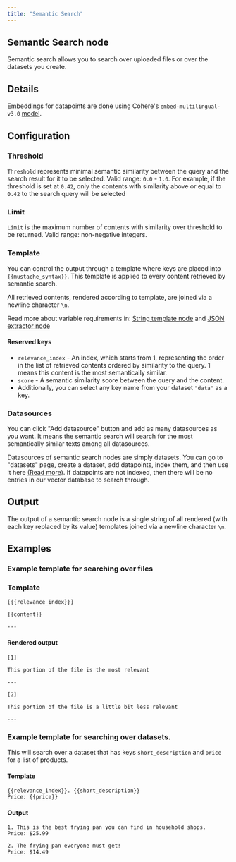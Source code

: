```yaml
---
title: "Semantic Search"
---
```


## Semantic Search node

Semantic search allows you to search over uploaded files or over the datasets you create.

## Details

Embeddings for datapoints are done using Cohere's `embed-multilingual-v3.0` [model](https://huggingface.co/Cohere/Cohere-embed-multilingual-v3.0).

## Configuration

### Threshold

`Threshold` represents minimal semantic similarity between the query and the search result for it to be selected. Valid range: `0.0` - `1.0`.
For example, if the threshold is set at `0.42`, only the contents with similarity above or equal to `0.42` to the search query will be selected

### Limit

`Limit` is the maximum number of contents with similarity over threshold to be returned. Valid range: non-negative integers.

### Template

You can control the output through a template where keys are placed into `{{mustache_syntax}}`.
This template is applied to every content retrieved by semantic search. 

All retrieved contents, rendered according to template, are joined via a newline character `\n`.

Read more about variable requirements in: [String template node](/nodes/string-template) and [JSON extractor node](/nodes/json-extractor)

#### Reserved keys

- `relevance_index` - An index, which starts from 1, representing the order in the list of retrieved contents ordered by similarity to the query. 1 means this content is the most semantically similar.
- `score` - A semantic similarity score between the query and the content.
- Additionally, you can select any key name from your dataset `"data"` as a key.

### Datasources

You can click "Add datasource" button and add as many datasources as you want. It means the semantic search will search for the most semantically similar texts among all datasources.

Datasources of semantic search nodes are simply datasets. You can go to "datasets" page, create a dataset, add datapoints, index them, and then use it here [(Read more)](/datasets/introduction#indexing).
If datapoints are not indexed, then there will be no entries in our vector database to search through.

## Output

The output of a semantic search node is a single string of all rendered (with each key replaced by its value) templates joined via a newline character `\n`.

## Examples

### Example template for searching over files

### Template

```
[{{relevance_index}}]

{{content}}

---

```

#### Rendered output

```
[1]

This portion of the file is the most relevant

---

[2]

This portion of the file is a little bit less relevant

---

```

### Example template for searching over datasets.

This will search over a dataset that has keys `short_description` and `price` for a list of products.

#### Template

```
{{relevance_index}}. {{short_description}}
Price: {{price}}

```

#### Output

```
1. This is the best frying pan you can find in household shops.
Price: $25.99

2. The frying pan everyone must get!
Price: $14.49

```

